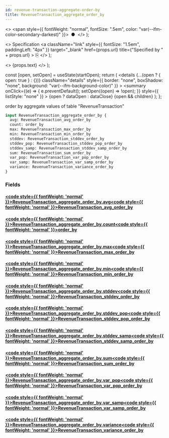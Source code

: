 ```yaml
---
id: revenue-transaction-aggregate-order-by
title: RevenueTransaction_aggregate_order_by
---
```


<head>
  <meta content="noindex" name="robots" />
  <meta charset="utf-8" />
</head>

  <>
    <span style={{ fontWeight: "normal", fontSize: ".5em", color: "var(--ifm-color-secondary-darkest)" }}>
      &nbsp;●&nbsp;
    </span>
  </>
);

  <>
    Specification
    <a
      className="link"
      style={{ fontSize: "1.5em", paddingLeft: "4px" }}
      target="_blank"
      href={props.url}
      title={"Specified by " + props.url}
    >
      ⎘
    </a>
  </>
);

  <>
    <span className={props.class}>{props.text}</span>
  </>
);


  const [open, setOpen] = useState(startOpen);
  return (
    <details
      {...(open ? { open: true } : {})}
      className="details"
      style={{ border: "none", boxShadow: "none", background: "var(--ifm-background-color)" }}
    >
      <summary
        onClick={(e) => {
          e.preventDefault();
          setOpen((open) => !open);
        }}
        style={{ listStyle: "none" }}
      >
        {open ? dataOpen : dataClose}
      </summary>
      {open && children}
    </details>
  );
};

order by aggregate values of table "RevenueTransaction"

```graphql
input RevenueTransaction_aggregate_order_by {
  avg: RevenueTransaction_avg_order_by
  count: order_by
  max: RevenueTransaction_max_order_by
  min: RevenueTransaction_min_order_by
  stddev: RevenueTransaction_stddev_order_by
  stddev_pop: RevenueTransaction_stddev_pop_order_by
  stddev_samp: RevenueTransaction_stddev_samp_order_by
  sum: RevenueTransaction_sum_order_by
  var_pop: RevenueTransaction_var_pop_order_by
  var_samp: RevenueTransaction_var_samp_order_by
  variance: RevenueTransaction_variance_order_by
}
```

### Fields

#### [<code style={{ fontWeight: 'normal' }}>RevenueTransaction_aggregate_order_by.<b>avg</b></code>](#)<Bullet />[<code style={{ fontWeight: 'normal' }}><b>RevenueTransaction_avg_order_by</b></code>](/docs/api/lockup/graphql/envio/inputs/revenue-transaction-avg-order-by.mdx) <Badge class="badge badge--secondary " text="input"/>

#### [<code style={{ fontWeight: 'normal' }}>RevenueTransaction_aggregate_order_by.<b>count</b></code>](#)<Bullet />[<code style={{ fontWeight: 'normal' }}><b>order_by</b></code>](/docs/api/lockup/graphql/envio/enums/order-by.mdx) <Badge class="badge badge--secondary " text="enum"/>

#### [<code style={{ fontWeight: 'normal' }}>RevenueTransaction_aggregate_order_by.<b>max</b></code>](#)<Bullet />[<code style={{ fontWeight: 'normal' }}><b>RevenueTransaction_max_order_by</b></code>](/docs/api/lockup/graphql/envio/inputs/revenue-transaction-max-order-by.mdx) <Badge class="badge badge--secondary " text="input"/>

#### [<code style={{ fontWeight: 'normal' }}>RevenueTransaction_aggregate_order_by.<b>min</b></code>](#)<Bullet />[<code style={{ fontWeight: 'normal' }}><b>RevenueTransaction_min_order_by</b></code>](/docs/api/lockup/graphql/envio/inputs/revenue-transaction-min-order-by.mdx) <Badge class="badge badge--secondary " text="input"/>

#### [<code style={{ fontWeight: 'normal' }}>RevenueTransaction_aggregate_order_by.<b>stddev</b></code>](#)<Bullet />[<code style={{ fontWeight: 'normal' }}><b>RevenueTransaction_stddev_order_by</b></code>](/docs/api/lockup/graphql/envio/inputs/revenue-transaction-stddev-order-by.mdx) <Badge class="badge badge--secondary " text="input"/>

#### [<code style={{ fontWeight: 'normal' }}>RevenueTransaction_aggregate_order_by.<b>stddev_pop</b></code>](#)<Bullet />[<code style={{ fontWeight: 'normal' }}><b>RevenueTransaction_stddev_pop_order_by</b></code>](/docs/api/lockup/graphql/envio/inputs/revenue-transaction-stddev-pop-order-by.mdx) <Badge class="badge badge--secondary " text="input"/>

#### [<code style={{ fontWeight: 'normal' }}>RevenueTransaction_aggregate_order_by.<b>stddev_samp</b></code>](#)<Bullet />[<code style={{ fontWeight: 'normal' }}><b>RevenueTransaction_stddev_samp_order_by</b></code>](/docs/api/lockup/graphql/envio/inputs/revenue-transaction-stddev-samp-order-by.mdx) <Badge class="badge badge--secondary " text="input"/>

#### [<code style={{ fontWeight: 'normal' }}>RevenueTransaction_aggregate_order_by.<b>sum</b></code>](#)<Bullet />[<code style={{ fontWeight: 'normal' }}><b>RevenueTransaction_sum_order_by</b></code>](/docs/api/lockup/graphql/envio/inputs/revenue-transaction-sum-order-by.mdx) <Badge class="badge badge--secondary " text="input"/>

#### [<code style={{ fontWeight: 'normal' }}>RevenueTransaction_aggregate_order_by.<b>var_pop</b></code>](#)<Bullet />[<code style={{ fontWeight: 'normal' }}><b>RevenueTransaction_var_pop_order_by</b></code>](/docs/api/lockup/graphql/envio/inputs/revenue-transaction-var-pop-order-by.mdx) <Badge class="badge badge--secondary " text="input"/>

#### [<code style={{ fontWeight: 'normal' }}>RevenueTransaction_aggregate_order_by.<b>var_samp</b></code>](#)<Bullet />[<code style={{ fontWeight: 'normal' }}><b>RevenueTransaction_var_samp_order_by</b></code>](/docs/api/lockup/graphql/envio/inputs/revenue-transaction-var-samp-order-by.mdx) <Badge class="badge badge--secondary " text="input"/>

#### [<code style={{ fontWeight: 'normal' }}>RevenueTransaction_aggregate_order_by.<b>variance</b></code>](#)<Bullet />[<code style={{ fontWeight: 'normal' }}><b>RevenueTransaction_variance_order_by</b></code>](/docs/api/lockup/graphql/envio/inputs/revenue-transaction-variance-order-by.mdx) <Badge class="badge badge--secondary " text="input"/>
